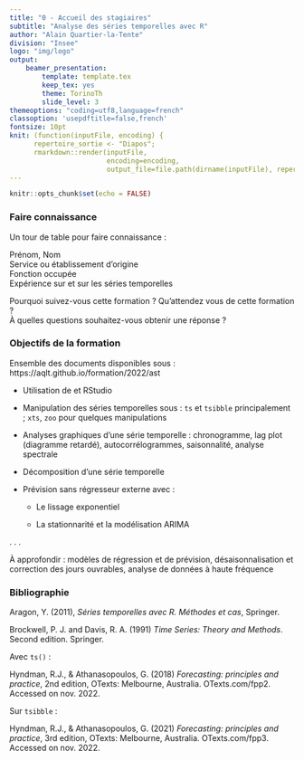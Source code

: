 ```yaml
---
title: "0 - Accueil des stagiaires"
subtitle: "Analyse des séries temporelles avec R"
author: "Alain Quartier-la-Tente"
division: "Insee"
logo: "img/logo"
output: 
    beamer_presentation:
        template: template.tex
        keep_tex: yes
        theme: TorinoTh
        slide_level: 3
themeoptions: "coding=utf8,language=french"
classoption: 'usepdftitle=false,french'
fontsize: 10pt
knit: (function(inputFile, encoding) {
      repertoire_sortie <- "Diapos";
      rmarkdown::render(inputFile,
                        encoding=encoding, 
                        output_file=file.path(dirname(inputFile), repertoire_sortie, paste0(sub(".Rmd","",basename(inputFile)),".pdf"))) })
---
```


```r
knitr::opts_chunk$set(echo = FALSE)
```

### Faire connaissance
Un tour de table pour faire connaissance :

Prénom, Nom  
Service ou établissement d'origine  
Fonction occupée   
Expérience sur \faIcon{r-project} et sur les séries temporelles

Pourquoi suivez-vous cette formation ?
Qu'attendez vous de cette formation ?  
À quelles questions souhaitez-vous obtenir une réponse ?


### Objectifs de la formation

Ensemble des documents disponibles sous : https://aqlt.github.io/formation/2022/ast

- Utilisation de \faIcon{r-project} et RStudio

- Manipulation des séries temporelles sous \faIcon{r-project} : `ts` et `tsibble` principalement ;  `xts`, `zoo` pour quelques manipulations

- Analyses graphiques d'une série temporelle : chronogramme, lag plot (diagramme retardé),
autocorrélogrammes, saisonnalité, analyse spectrale

- Décomposition d'une série temporelle

- Prévision sans régresseur externe avec :

	- Le lissage exponentiel

	- La stationnarité et la modélisation ARIMA

. . .

\bcinfo À approfondir : modèles de régression et de prévision, désaisonnalisation et correction des jours ouvrables, analyse de données à haute fréquence


### Bibliographie

Aragon, Y. (2011), *Séries temporelles avec R. Méthodes et cas*, Springer.

Brockwell, P. J. and Davis, R. A. (1991) *Time Series: Theory and Methods*. Second edition. Springer.

Avec `ts()` :

Hyndman, R.J., & Athanasopoulos, G. (2018) *Forecasting: principles and practice*, 2nd edition, OTexts: Melbourne, Australia. OTexts.com/fpp2. Accessed on nov. 2022.

Sur `tsibble` :

Hyndman, R.J., & Athanasopoulos, G. (2021) *Forecasting: principles and practice*, 3rd edition, OTexts: Melbourne, Australia. OTexts.com/fpp3. Accessed on nov. 2022.
